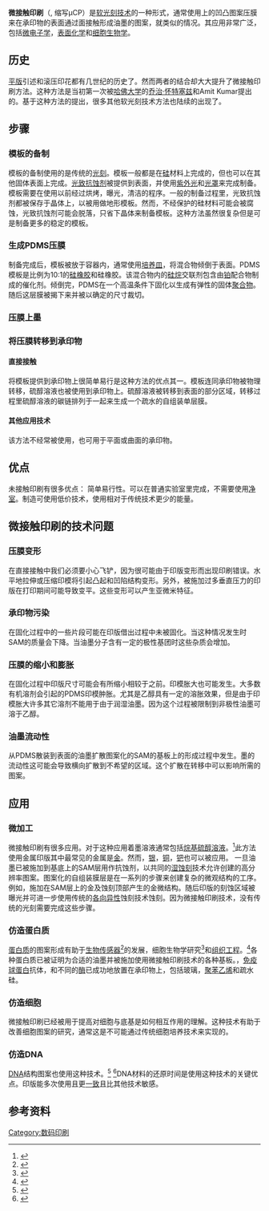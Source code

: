 '''微接触印刷'''（{{lang-en|Micro Contact Printing}}, 缩写μCP）是[[软光刻技术|软光刻技术]]的一种形式，通常使用{{link-en|PDMS模板|PDMS stamp}}上的凹凸图案压膜来在承印物的表面通过面接触形成油墨{{link-en|自组装单层膜|Self-assembled monolayer}}的图案，就类似{{link-en|纳米转移印刷|Nanotransfer_printing}}的情况。其应用非常广泛，包括[[微电子学|微电子学]]，[[表面化学|表面化学]]和[[细胞生物学|细胞生物学]]。

== 历史 ==
[[平版印刷|平版]]引述和滚压印花都有几世纪的历史了。然而两者的结合却大大提升了微接触印刷方法。这种方法是当初第一次被[[哈佛大学|哈佛大学]]的[[乔治·怀特塞兹|乔治·怀特塞兹]]和Amit Kumar提出的。基于这种方法的提出，很多其他软光刻技术方法也陆续的出现了。

== 步骤 ==
=== 模板的备制 ===
模板的备制使用的是传统的[[光刻|光刻]]。模板一般都是在[[硅|硅]]材料上完成的，但也可以在其他固体表面上完成。[[光敏电阻|光致抗蚀剂]]被提供到表面，并使用[[紫外光|紫外光]]和[[光罩|光罩]]来完成制备。模板需要在使用以前经过烘烤，曝光，清洁的程序。一般的制备过程里，光致抗蚀剂都被保存于晶体上，以被用做地形模板。然而，不经保护的硅材料可能会被腐蚀，光致抗蚀剂可能会脱落，只省下晶体来制备模板。这种方法虽然很复杂但是可是制备更多的稳定的模板。 

=== 生成PDMS压膜 ===
制备完成后，模板被放于容器内，通常使用[[培养皿|培养皿]]，将混合物倾倒于表面。PDMS模板是比例为10:1的[[硅橡胶|硅橡胶]]和硅橡胶{{link-en|固化剂|Curing_(chemistry)}}。该混合物内的[[硅烷|硅烷]]交联剂包含由[[铂|铂]]配合物制成的催化剂。倾倒完，PDMS在一个高温条件下固化以生成有弹性的固体[[聚合物|聚合物]]。随后这层膜被揭下来并被以确定的尺寸裁切。

=== 压膜上墨 ===

=== 将压膜转移到承印物 ===

==== 直接接触 ====
将模板提供到承印物上很简单易行是这种方法的优点其一。模板连同承印物被物理转移，硫醇溶液也被使用到承印物上。硫醇溶液被转移到表面的部分区域，转移过程里硫醇溶液的碳链排列于一起来生成一个疏水的自组装单层膜。

==== 其他应用技术 ====
该方法不经常被使用，也可用于平面或曲面的承印物。

== 优点 ==
未接触印刷有很多优点：
简单易行性。可以在普通实验室里完成，不需要使用[[净室|净室]]。制造可使用低价技术，使用相对于传统技术更少的能量。

== 微接触印刷的技术问题 ==
=== 压膜变形 ===
在直接接触中我们必须要小心飞铲，因为很可能由于印版变形而出现印刷错误。水平地拉伸或压缩印模将引起凸起和凹陷结构变形。另外，被施加过多垂直压力的印版在打印期间可能导致{{link-en|凸纹特性|Aspect_ratio}}变平。这些变形可以产生亚微米特征。

=== 承印物污染 ===
在固化过程中的一些片段可能在印版借出过程中未被固化。当这种情况发生时SAM的质量会下降。当油墨分子含有一定的极性基团时这些杂质会增加。

=== 压膜的缩小和膨胀 ===
在固化过程中印版尺寸可能会有所缩小相较于之前。印模胀大也可能发生。大多数有机溶剂会引起的PDMS印模肿胀。尤其是乙醇具有一定的溶胀效果，但是由于印模胀大许多其它溶剂不能用于由于润湿油墨。因为这个过程被限制到非极性油墨可溶于乙醇。

=== 油墨流动性 ===
从PDMS散装到表面的油墨扩散图案化的SAM的基板上的形成过程中发生。墨的流动性这可能会导致横向扩散到不希望的区域。这个扩散在转移中可以影响所需的图案。

== 应用 ==
=== 微加工 ===
微接触印刷有很多应用。对于这种应用着墨溶液通常包括[[烷基硫醇溶液|烷基硫醇溶液]]。<ref>{{cite web |title= "Microcontact printing of self-assembled monolayers: applications in microfabrication" |url= |author= Wilbur, J.L. |work=  Nanotechnology | accessdate= 1996 }}</ref>此方法使用金属印版其中最常见的金属是[[金|金]]。然而，[[银|银]]，[[铜|铜]]，[[钯|钯]]也可以被应用。
一旦油墨已被施加到基底上的SAM层用作抗蚀剂，以共同的[[湿蚀刻|湿蚀刻]]技术允许创建的高分辨率图案。图案化的自组装膜层是在一系列的步骤来创建复杂的微观结构的工序。例如，施加在SAM层上的金及蚀刻顶部产生的金微结构。随后印版的刻蚀区域被曝光并可进一步使用传统的[[各向异性|各向异性]]蚀刻技术蚀刻。因为微接触印刷技术，没有传统的光刻需要完成这些步骤。

=== 仿造蛋白质 ===
[[蛋白质|蛋白质]]的图案形成有助于[[生物传感器|生物传感器]]<ref>{{cite web |title= "无" |url= |author= Gross, G.W. |work= | accessdate= 1995 }}</ref>的发展，细胞生物学研究<ref>{{cite web |title= |url= |author= Chen, Mrksich, Huang, Whitesides,Ingber |work= Science | accessdate= 1997 }}</ref>和[[组织工程|组织工程]]。<ref>{{cite web |title= |url= |author= Bhatia, Balis, Yarmush and Toner|work= FASEB J| accessdate= 1999}}</ref>各种蛋白质已被证明为合适的油墨并被施加使用微接触印刷技术的各种基板。{{link-en|聚赖氨酸|Polylysine}}，[[免疫球蛋白|免疫球蛋白]]抗体，和不同的[[酶|酶]]已成功地放置在承印物上，包括玻璃，[[聚苯乙烯|聚苯乙烯]]和疏水硅。 

=== 仿造细胞 ===
微接触印刷已经被用于提高对细胞与底基是如何相互作用的理解。这种技术有助于改善细胞图案的研究，通常这是不可能通过传统细胞培养技术来实现的。 

=== 仿造DNA ===
[[DNA|DNA]]结构图案也使用这种技术。<ref>{{cite web |title= |url= |author= Lange, Benes, Kern, Horber, and Bernard|work= Anal. Chem.| accessdate= 2004}}</ref> <ref>{{cite web |title= |url= |author= Thibault, Le Berre, Casimirius, Trevisiol, Francois, and Vieu|work= Nanobiotechnol.| accessdate= 2005 }}</ref>DNA材料的还原时间是使用这种技术的关键优点。印版能多次使用且更[[一致|一致]]且比其他技术敏感。

== 参考资料 ==

<!--- 分类 --->
[[Category:数码印刷|Category:数码印刷]]